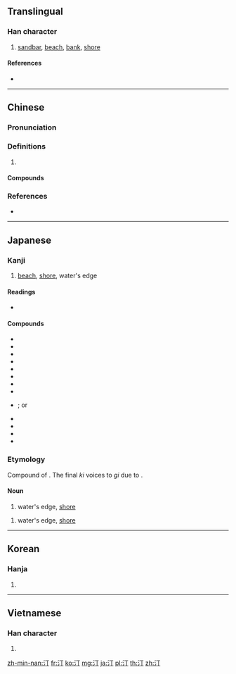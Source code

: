 ==Translingual==

===Han character===
{{Han char|rn=85|rad=水|as=02|sn=5|four=31120|canj=EMN|ids=⿰氵丁}}

# [[sandbar]], [[beach]], [[bank]], [[shore]]

====References====
* {{Han ref|kx=0604.020|dkj=17103|dj=0997.110|hdz=31548.020|uh=6C40|ud=27712|bh=A5C5|bd=42437}}

----

==Chinese==
{{zh-forms}}

===Pronunciation===
{{zh-pron
|m=tīng
|c=ting1,ding1
|mn=theng
|mc=y
|oc=y
|cat=
}}

===Definitions===
{{zh-hanzi}}

# {{rfdef|zh}}

====Compounds====
{{zh-der|克來汀症|奧斯汀|水汀|水門汀|汀州|汀曲|汀洲|汀濘|汀瀅|汀線}}

===References===
* {{R:yue:Hanzi}}

----

==Japanese==

===Kanji===
{{ja-kanji|grade=|rs=水02}}

# [[beach]], [[shore]], water's edge

====Readings====
* {{ja-readings|kanon=[[てい]] (tei)|goon=[[ちょう]] (chō)|kun=[[みぎわ]] (migiwa), [[なぎさ]] (nagisa)}}

====Compounds====
{{der-top|Compounds with 汀}}
* {{ja-r|砂汀|さてい}}
* {{ja-r|沙汀|さてい}}
* {{ja-r|池汀|ちてい}}
* {{ja-r|長汀|ちょうてい}}
* {{ja-r|長汀曲浦|ちょうていきょくほ}}
* {{ja-r|汀州|ていしゅう}}
* {{ja-r|汀洲|ていしゅう}}
* {{ja-r|汀渚|ていしょ}}
* {{ja-r|汀線|ていせん}}; or {{ja-r|汀線|みぎわせん}}
{{der-bottom}}
{{der-top|Names with 汀}}
* {{ja-r|石田幽汀|いしだ ゆうてい}}
* {{ja-r|岡鶴汀|おかかくてい}}
* {{ja-r|鳥谷部春汀|とやべ しゅんてい}}
* {{ja-r|中村汀女|なかむら ていじょ}}
{{der-bottom}}

===Etymology===
Compound of {{compound|lang=ja|sort=みぎわ|水|tr1=mi|t1=water|際|tr2=kiwa|t2=edge, brink, small thing}}. The final ''ki'' voices to ''gi'' due to {{rendaku|みぎわ}}.

====Noun====
{{ja-noun|なぎさ}}
# water's edge, [[shore]]

{{ja-noun|みぎわ}}
# water's edge, [[shore]]

----

==Korean==

===Hanja===
{{ko-hanja|hangeul=정|eumhun=|rv=jeong|mr=chŏng|y=ceng}}

# {{defn|lang=ko|sort=水02}}

----

==Vietnamese==

===Han character===
{{vi-hantu|[[đinh]], [[đênh]], [[thinh]]|rs=水02}}

# {{defn|lang=vi|sort=水02}}

[[zh-min-nan:汀]]
[[fr:汀]]
[[ko:汀]]
[[mg:汀]]
[[ja:汀]]
[[pl:汀]]
[[th:汀]]
[[zh:汀]]